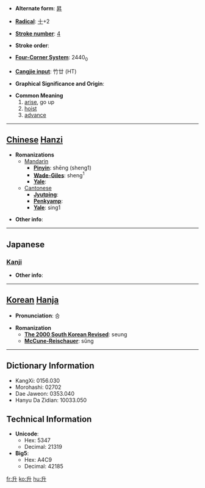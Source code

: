 * '''Alternate form''': [[昇]]

* '''[[Wiktionary:Chinese radical index| Radical]]''': [[Wiktionary:Chinese radical index 十|十]]+2

* '''[[Wiktionary:Chinese total strokes index|Stroke number]]''': [[Wiktionary:Chinese total strokes index 4|4]]

* '''Stroke order''': 

* '''[[Wiktionary:Chinese four corner index|Four-Corner System]]''': 2440<sub>0</sub>

* '''[[Wiktionary:Chinese Cangjie index|Cangjie input]]''': 竹廿 (HT)

* '''Graphical Significance and Origin''': 

* '''Common Meaning'''
*#[[arise]], go up
*# [[hoist]]
*# [[advance]]


----

== [[Chinese]] [[Hanzi]] ==

* '''Romanizations'''
** [[Mandarin]]
*** '''[[Pinyin]]''': shēng (sheng1)
*** '''[[Wade-Giles]]''': sheng<sup>1</sup>
*** '''[[Yale]]''': 
**[[Cantonese]]
***'''[[Jyutping]]''':
***'''[[Penkyamp]]''': 
***'''[[Yale]]''': sing1

* '''Other info''': 

----

==Japanese==
===[[Kanji]]===
{{kanji|on readings=[[しょう]] (shō)
|kun readings=[[ます]] (masu), [[のぼる]] (noboru)
}}

* '''Other info''':  

----

== [[Korean]] [[Hanja]] ==

* '''Pronunciation''': 승

* '''Romanization'''
** '''[[The 2000 South Korean Revised Romanization|The 2000 South Korean Revised]]''': seung
** '''[[McCune-Reischauer]]''': sŭng

----

== Dictionary Information ==

* KangXi: 0156.030
* Morohashi: 02702
* Dae Jaweon: 0353.040
* Hanyu Da Zidian: 10033.050

== Technical Information ==

* '''Unicode''':
** Hex: 5347
** Decimal: 21319
* '''Big5''':
** Hex: A4C9
** Decimal: 42185

[[fr:升]]
[[ko:升]]
[[hu:升]]
